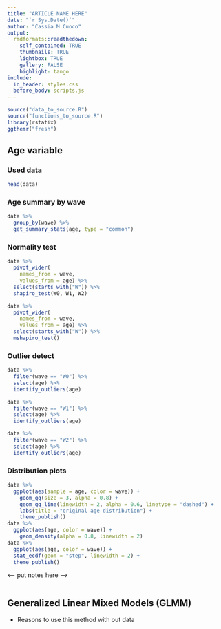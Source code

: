 ```yaml
---
title: "ARTICLE NAME HERE"
date: "`r Sys.Date()`"
author: "Cassia M Cuoco"
output:
  rmdformats::readthedown:
    self_contained: TRUE
    thumbnails: TRUE
    lightbox: TRUE
    gallery: FALSE
    highlight: tango
include:
  in_header: styles.css
  before_body: scripts.js
---
```


```r
source("data_to_source.R")
source("functions_to_source.R")
library(rstatix)
ggthemr("fresh")
```

## Age variable
### Used data
```r
head(data)
```
### Age summary by wave
```r
data %>%
  group_by(wave) %>%
  get_summary_stats(age, type = "common")
```
### Normality test
```r
data %>%
  pivot_wider(
    names_from = wave,
    values_from = age) %>%
  select(starts_with("W")) %>%
  shapiro_test(W0, W1, W2)

data %>%
  pivot_wider(
    names_from = wave,
    values_from = age) %>%
  select(starts_with("W")) %>%
  mshapiro_test()
```
### Outlier detect
```r
data %>%
  filter(wave == "W0") %>%
  select(age) %>%
  identify_outliers(age)

data %>%
  filter(wave == "W1") %>%
  select(age) %>%
  identify_outliers(age)

data %>%
  filter(wave == "W2") %>%
  select(age) %>%
  identify_outliers(age)
```
### Distribution plots
```r
data %>%
  ggplot(aes(sample = age, color = wave)) +
    geom_qq(size = 3, alpha = 0.8) +
    geom_qq_line(linewidth = 2, alpha = 0.6, linetype = "dashed") +
    labs(title = "original age distribution") +
    theme_publish()
data %>%
  ggplot(aes(age, color = wave)) +
    geom_density(alpha = 0.8, linewidth = 2)
data %>%
  ggplot(aes(age, color = wave)) +
  stat_ecdf(geom = "step", linewidth = 2) +
  theme_publish()
```
<--- put notes here --->
```r
```
## Generalized Linear Mixed Models (GLMM)

* Reasons to use this method with out data

